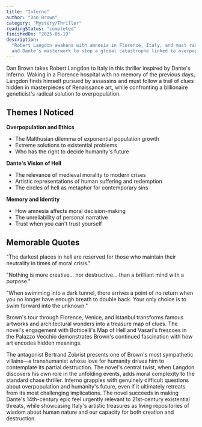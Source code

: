 ```yaml
---
title: "Inferno"
author: "Dan Brown"
category: "Mystery/Thriller"
readingStatus: "completed"
finishedOn: "2025-05-19"
description:
  "Robert Langdon awakens with amnesia in Florence, Italy, and must race through Renaissance art
  and Dante's masterwork to stop a global catastrophe linked to overpopulation."
---
```


Dan Brown takes Robert Langdon to Italy in this thriller inspired by Dante's Inferno. Waking in a
Florence hospital with no memory of the previous days, Langdon finds himself pursued by assassins
and must follow a trail of clues hidden in masterpieces of Renaissance art, while confronting a
billionaire geneticist's radical solution to overpopulation.

## Themes I Noticed

**Overpopulation and Ethics**

- The Malthusian dilemma of exponential population growth
- Extreme solutions to existential problems
- Who has the right to decide humanity's future

**Dante's Vision of Hell**

- The relevance of medieval morality to modern crises
- Artistic representations of human suffering and redemption
- The circles of hell as metaphor for contemporary sins

**Memory and Identity**

- How amnesia affects moral decision-making
- The unreliability of personal narrative
- Trust when you can't trust yourself

## Memorable Quotes

"The darkest places in hell are reserved for those who maintain their neutrality in times of moral
crisis."

"Nothing is more creative... nor destructive... than a brilliant mind with a purpose."

"When swimming into a dark tunnel, there arrives a point of no return when you no longer have enough
breath to double back. Your only choice is to swim forward into the unknown."

Brown's tour through Florence, Venice, and Istanbul transforms famous artworks and architectural
wonders into a treasure map of clues. The novel's engagement with Botticelli's Map of Hell and
Vasari's frescoes in the Palazzo Vecchio demonstrates Brown's continued fascination with how art
encodes hidden meanings.

The antagonist Bertrand Zobrist presents one of Brown's most sympathetic villains—a transhumanist
whose love for humanity drives him to contemplate its partial destruction. The novel's central
twist, when Langdon discovers his own role in the unfolding events, adds moral complexity to the
standard chase thriller. Inferno grapples with genuinely difficult questions about overpopulation
and humanity's future, even if it ultimately retreats from its most challenging implications. The
novel succeeds in making Dante's 14th-century epic feel urgently relevant to 21st-century existential
threats, while showcasing Italy's artistic treasures as living repositories of wisdom about human
nature and our capacity for both creation and destruction.
